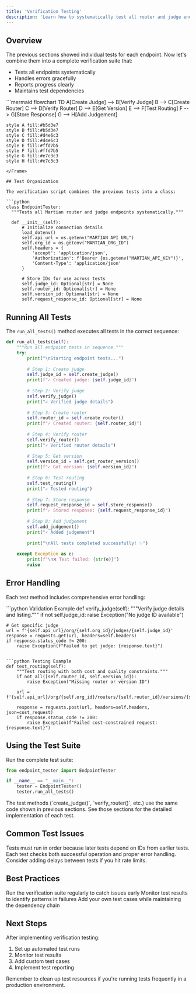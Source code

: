 ```yaml
---
title: 'Verification Testing'
description: 'Learn how to systematically test all router and judge endpoints'
---
```


## Overview

The previous sections showed individual tests for each endpoint. Now let's combine them into a complete verification suite that:
- Tests all endpoints systematically
- Handles errors gracefully
- Reports progress clearly
- Maintains test dependencies

<Frame>
  ```mermaid
  flowchart TD
    A[Create Judge] --> B[Verify Judge]
    B --> C[Create Router]
    C --> D[Verify Router]
    D --> E[Get Version]
    E --> F[Test Routing]
    F --> G[Store Response]
    G --> H[Add Judgement]
    
    style A fill:#b5d3e7
    style B fill:#b5d3e7
    style C fill:#d4e6c3
    style D fill:#d4e6c3
    style E fill:#ffd7b5
    style F fill:#ffd7b5
    style G fill:#e7c3c3
    style H fill:#e7c3c3
  ```
</Frame>

## Test Organization

The verification script combines the previous tests into a class:

```python
class EndpointTester:
    """Tests all Martian router and judge endpoints systematically."""
    
    def __init__(self):
        # Initialize connection details
        load_dotenv()
        self.api_url = os.getenv("MARTIAN_API_URL")
        self.org_id = os.getenv("MARTIAN_ORG_ID")
        self.headers = {
            'accept': 'application/json',
            'Authorization': f'Bearer {os.getenv("MARTIAN_API_KEY")}',
            'Content-Type': 'application/json'
        }
        
        # Store IDs for use across tests
        self.judge_id: Optional[str] = None
        self.router_id: Optional[str] = None
        self.version_id: Optional[str] = None
        self.request_response_id: Optional[str] = None
```

## Running All Tests

The `run_all_tests()` method executes all tests in the correct sequence:

```python
def run_all_tests(self):
    """Run all endpoint tests in sequence."""
    try:
        print("\nStarting endpoint tests...")
        
        # Step 1: Create judge
        self.judge_id = self.create_judge()
        print(f"✓ Created judge: {self.judge_id}")
        
        # Step 2: Verify judge
        self.verify_judge()
        print("✓ Verified judge details")
        
        # Step 3: Create router
        self.router_id = self.create_router()
        print(f"✓ Created router: {self.router_id}")
        
        # Step 4: Verify router
        self.verify_router()
        print("✓ Verified router details")
        
        # Step 5: Get version
        self.version_id = self.get_router_version()
        print(f"✓ Got version: {self.version_id}")
        
        # Step 6: Test routing
        self.test_routing()
        print("✓ Tested routing")
        
        # Step 7: Store response
        self.request_response_id = self.store_response()
        print(f"✓ Stored response: {self.request_response_id}")
        
        # Step 8: Add judgement
        self.add_judgement()
        print("✓ Added judgement")
        
        print("\nAll tests completed successfully! ✨")
        
    except Exception as e:
        print(f"\n❌ Test failed: {str(e)}")
        raise
```

## Error Handling

Each test method includes comprehensive error handling:

<CodeGroup>
```python Validation Example
def verify_judge(self):
    """Verify judge details and listing."""
    if not self.judge_id:
        raise Exception("No judge ID available")
        
    # Get specific judge
    url = f'{self.api_url}/org/{self.org_id}/judges/{self.judge_id}'
    response = requests.get(url, headers=self.headers)
    if response.status_code != 200:
        raise Exception(f"Failed to get judge: {response.text}")
```

```python Testing Example
def test_routing(self):
    """Test routing with both cost and quality constraints."""
    if not all([self.router_id, self.version_id]):
        raise Exception("Missing router or version ID")
        
    url = f'{self.api_url}/org/{self.org_id}/routers/{self.router_id}/versions/{self.version_id}'
    
    response = requests.post(url, headers=self.headers, json=cost_request)
    if response.status_code != 200:
        raise Exception(f"Failed cost-constrained request: {response.text}")
```
</CodeGroup>

## Using the Test Suite

Run the complete test suite:

```python verification_test.py
from endpoint_tester import EndpointTester

if __name__ == "__main__":
    tester = EndpointTester()
    tester.run_all_tests()
```

<Note>
The test methods (`create_judge()`, `verify_router()`, etc.) use the same code shown in previous sections. See those sections for the detailed implementation of each test.
</Note>

## Common Test Issues

<AccordionGroup>
  <Accordion title="Dependencies">
    Tests must run in order because later tests depend on IDs from earlier tests.
  </Accordion>
  <Accordion title="Error States">
    Each test checks both successful operation and proper error handling.
  </Accordion>
  <Accordion title="API Limits">
    Consider adding delays between tests if you hit rate limits.
  </Accordion>
</AccordionGroup>

## Best Practices

<Steps>
  <Step title="Regular Testing">
    Run the verification suite regularly to catch issues early
  </Step>
  <Step title="Error Monitoring">
    Monitor test results to identify patterns in failures
  </Step>
  <Step title="Test Expansion">
    Add your own test cases while maintaining the dependency chain
  </Step>
</Steps>

## Next Steps

After implementing verification testing:
1. Set up automated test runs
2. Monitor test results
3. Add custom test cases
4. Implement test reporting

<Note>
Remember to clean up test resources if you're running tests frequently in a production environment.
</Note>